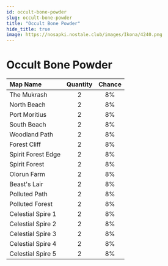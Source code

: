 ```yaml
---
id: occult-bone-powder
slug: occult-bone-powder
title: "Occult Bone Powder"
hide_title: true
image: https://nosapki.nostale.club/images/Ikona/4240.png
---
```



# <ItemIcon iconId="4240" height="32"/> Occult Bone Powder
|Map Name|Quantity|Chance|
|:--|:-:|:-:|
|The Mukrash|2|8%|
|North Beach|2|8%|
|Port Moritius|2|8%|
|South Beach|2|8%|
|Woodland Path|2|8%|
|Forest Cliff|2|8%|
|Spirit Forest Edge|2|8%|
|Spirit Forest|2|8%|
|Olorun Farm|2|8%|
|Beast's Lair|2|8%|
|Polluted Path|2|8%|
|Polluted Forest|2|8%|
|Celestial Spire 1|2|8%|
|Celestial Spire 2|2|8%|
|Celestial Spire 3|2|8%|
|Celestial Spire 4|2|8%|
|Celestial Spire 5|2|8%|

